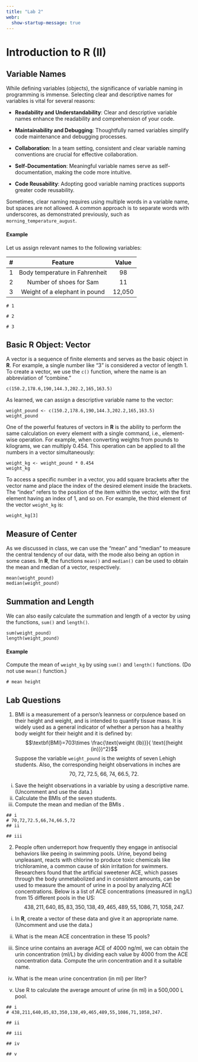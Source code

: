```yaml
---
title: "Lab 2"
webr:
  show-startup-message: true
---
```


# Introduction to R (II)

## Variable Names

While defining variables (objects), the significance of variable naming in programming is immense. Selecting clear and descriptive names for variables is vital for several reasons:

-   **Readability and Understandability**: Clear and descriptive variable names enhance the readability and comprehension of your code.

-   **Maintainability and Debugging**: Thoughtfully named variables simplify code maintenance and debugging processes.

-   **Collaboration**: In a team setting, consistent and clear variable naming conventions are crucial for effective collaboration.

-   **Self-Documentation**: Meaningful variable names serve as self-documentation, making the code more intuitive.

-   **Code Reusability**: Adopting good variable naming practices supports greater code reusability.

Sometimes, clear naming requires using multiple words in a variable name, but spaces are not allowed. A common approach is to separate words with underscores, as demonstrated previously, such as $\texttt{morning\_temperature\_august}$.

#### Example

Let us assign relevant names to the following variables:

| \#  |            Feature             | Value  |
|:---:|:------------------------------:|:------:|
|  1  | Body temperature in Fahrenheit |   98   |
|  2  |    Number of shoes for Sam     |   11   |
|  3  | Weight of a elephant in pound  | 12,050 |

```webr-r
# 1

# 2

# 3
```

## Basic **R** Object: Vector

A vector is a sequence of finite elements and serves as the basic object in **R**. For example, a single number like "3" is considered a vector of length 1. To create a vector, we use the $\texttt{c()}$ function, where the name is an abbreviation of "combine."

```webr-r
c(150.2,178.6,190,144.3,202.2,165,163.5)
```

As learned, we can assign a descriptive variable name to the vector:

```webr-r
weight_pound <- c(150.2,178.6,190,144.3,202.2,165,163.5)
weight_pound
```

One of the powerful features of vectors in **R** is the ability to perform the same calculation on every element with a single command, i.e., element-wise operation. For example, when converting weights from pounds to kilograms, we can multiply 0.454. This operation can be applied to all the numbers in a vector simultaneously:

```webr-r
weight_kg <- weight_pound * 0.454
weight_kg
```

To access a specific number in a vector, you add square brackets after the vector name and place the index of the desired element inside the brackets. The "index" refers to the position of the item within the vector, with the first element having an index of 1, and so on. For example, the third element of the vector $\texttt{weight\_kg}$ is:

```webr-r
weight_kg[3]
```

## Measure of Center

As we discussed in class, we can use the "mean" and "median" to measure the central tendency of our data, with the mode also being an option in some cases. In **R**, the functions $\texttt{mean()}$ and $\texttt{median()}$ can be used to obtain the mean and median of a vector, respectively.

```webr-r
mean(weight_pound)
median(weight_pound)
```

## Summation and Length

We can also easily calculate the summation and length of a vector by using the functions, $\texttt{sum()}$ and $\texttt{length()}$.

```webr-r
sum(weight_pound)
length(weight_pound)
```

#### Example

Compute the mean of $\texttt{weight\_kg}$ by using $\texttt{sum()}$ and $\texttt{length()}$ functions. (Do not use $\texttt{mean()}$ function.)

```webr-r
# mean height

```

## Lab Questions

1.  BMI is a measurement of a person's leanness or corpulence based on their height and weight, and is intended to quantify tissue mass. It is widely used as a general indicator of whether a person has a healthy body weight for their height and it is defined by: $$\textbf{BMI}=703\times \frac{\text{weight (lb)}}{ \text{(height (in)})^2}$$ Suppose the variable $\texttt{weight\_pound}$ is the weights of seven Lehigh students. Also, the corresponding height observations in inches are $$70,\;72,\;72.5,\;66,\;74,\;66.5,\;72.$$


<!-- -->

i)  Save the height observations in a variable by using a descriptive name. (Uncomment and use the data.)
ii) Calculate the BMIs of the seven students.
iii) Compute the mean and median of the BMIs .

```webr-r
## i
# 70,72,72.5,66,74,66.5,72
## ii

## iii

```

2. People often underreport how frequently they engage in antisocial behaviors like peeing in swimming pools. Urine, beyond being unpleasant, reacts with chlorine to produce toxic chemicals like trichloramine, a common cause of skin irritation for swimmers. Researchers found that the artificial sweetener ACE, which passes through the body unmetabolized and in consistent amounts, can be used to measure the amount of urine in a pool by analyzing ACE concentrations.
Below is a list of ACE concentrations (measured in ng/L) from 15 different pools in the US:
$$ 438,  211,  640,   85,   83,  350,  138,   49,  465,  489,55, 1086,   71, 1058,  247.$$

<!-- -->

i) In **R**, create a vector of these data and give it an appropriate name. (Uncomment and use the data.)

ii) What is the mean ACE concentration in these 15 pools?

iii) Since urine contains an average ACE of 4000 ng/ml, we can obtain the urin concentration (ml/L) by dividing each value by 4000 from the ACE concentration data. Compute the urin concentration and it a suitable name.

iv) What is the mean urine concentration (in ml) per liter? 

v) Use R to calculate the average amount of urine (in ml) in a 500,000 L pool.

```webr-r
## i
# 438,211,640,85,83,350,138,49,465,489,55,1086,71,1058,247.

## ii

## iii

## iv

## v

```

